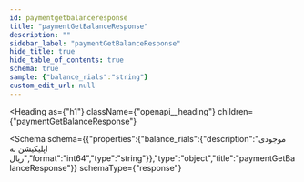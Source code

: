```yaml
---
id: paymentgetbalanceresponse
title: "paymentGetBalanceResponse"
description: ""
sidebar_label: "paymentGetBalanceResponse"
hide_title: true
hide_table_of_contents: true
schema: true
sample: {"balance_rials":"string"}
custom_edit_url: null
---
```



<Heading
  as={"h1"}
  className={"openapi__heading"}
  children={"paymentGetBalanceResponse"}
>
</Heading>





<Schema
  schema={{"properties":{"balance_rials":{"description":"موجودی اپلیکیشن به ریال","format":"int64","type":"string"}},"type":"object","title":"paymentGetBalanceResponse"}}
  schemaType={"response"}
>
  
</Schema>
            